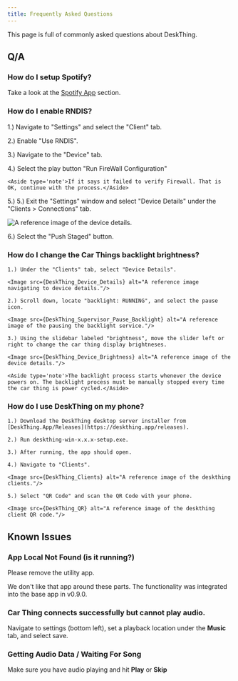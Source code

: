 ```yaml
---
title: Frequently Asked Questions
---
```




This page is full of commonly asked questions about DeskThing.

## Q/A
### How do I setup Spotify?

Take a look at the [Spotify App](/thinglabs-apps/deskthing/apps/spotify/) section.

### How do I enable RNDIS?

1.) Navigate to "Settings" and select the "Client" tab.

2.) Enable "Use RNDIS".

3.) Navigate to the "Device" tab.

4.) Select the play button "Run FireWall Configuration"

    <Aside type='note'>If it says it failed to verify Firewall. That is OK, continue with the process.</Aside>
5.) 5.) Exit the "Settings" window and select "Device Details" under the "Clients > Connections" tab.

<Image src={DeskThing_Device_Details} alt="A reference image of the device details."/>

6.) Select the "Push Staged" button.

### How do I change the Car Things backlight brightness?
    
    1.) Under the "Clients" tab, select "Device Details".

    <Image src={DeskThing_Device_Details} alt="A reference image navigating to device details."/>

    2.) Scroll down, locate "backlight: RUNNING", and select the pause icon.

    <Image src={DeskThing_Supervisor_Pause_Backlight} alt="A reference image of the pausing the backlight service."/>

    3.) Using the slidebar labeled "brightness", move the slider left or right to change the car thing display brightneses.

    <Image src={DeskThing_Device_Brightness} alt="A reference image of the device details."/>

    <Aside type='note'>The backlight process starts whenever the device powers on. The backlight process must be manually stopped every time the car thing is power cycled.</Aside>
### How do I use DeskThing on my phone?

    1.) Download the DeskThing desktop server installer from [DeskThing.App/Releases](https://deskthing.app/releases).

    2.) Run deskthing-win-x.x.x-setup.exe.

    3.) After running, the app should open.

    4.) Navigate to "Clients".

    <Image src={DeskThing_Clients} alt="A reference image of the deskthing clients."/>

    5.) Select "QR Code" and scan the QR Code with your phone.

    <Image src={DeskThing_QR} alt="A reference image of the deskthing client QR code."/>
## Known Issues

### App Local Not Found (is it running?)

Please remove the utility app. 

We don't like that app around these parts. The functionality was integrated into the base app in v0.9.0.

### Car Thing connects successfully but cannot play audio.

Navigate to settings (bottom left), set a playback location under the **Music** tab, and select save.


### **Getting Audio Data** / **Waiting For Song**

Make sure you have audio playing and hit **Play** or **Skip**
    





